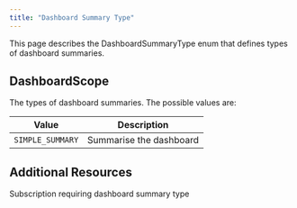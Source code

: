 ```yaml
---
title: "Dashboard Summary Type"
---
```


This page describes the DashboardSummaryType enum that defines types of dashboard summaries.

## DashboardScope

The types of dashboard summaries. The possible values are:

| Value       | Description                          |
| ----------- | ------------------------------------ |
| `SIMPLE_SUMMARY` | Summarise the dashboard  |

## Additional Resources

<CardGroup cols={2}>
  <Card title="Dashboard Summary" icon="magnifying-glass" href="/integrations/graphql-api/subscriptions/dashboard-summary">
    Subscription requiring dashboard summary type
  </Card>
</CardGroup>